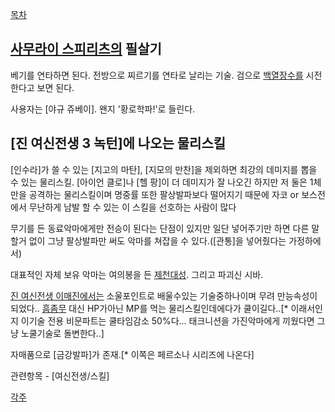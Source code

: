 [[목차]]

== [[사무라이 스피리츠]]의 필살기 ==
베기를 연타하면 된다. 전방으로 찌르기를 연타로 날리는 기술. 검으로 [[백열장수]]를 시전한다고 보면 된다. 

사용자는 [야규 쥬베이]. 왠지 '황로학파!'로 들린다.

== [진 여신전생 3 녹턴]에 나오는 물리스킬 ==

[인수라]가 쓸 수 있는 [지고의 마탄], [지모의 만찬]을 제외하면 최강의 데미지를 뽑을 수 있는 물리스킬. [아이언 클로]나 [헬 팡]이 더 데미지가 잘 나오긴 하지만 저 둘은 1체만을 공격하는 물리스킬이며 명중률 또한 팔상발파보다 떨어지기 때문에 자코 or 보스전에서 무난하게 남발 할 수 있는 이 스킬을 선호하는 사람이 많다

무기를 든 동료악마에게만 전승이 된다는 단점이 있지만 일단 넣어주기만 하면 다른 말 할거 없이 그냥 팔상발파만 써도 악마를 쳐잡을 수 있다.([관통]을 넣어줬다는 가정하에서)

대표적인 자체 보유 악마는 여의봉을 든 [[제천대성]].
그리고 파괴신 시바.

[[진 여신전생 이매진]]에서는 소울포인트로 배울수있는 기술중하나이며 무려 만능속성이 되었다.. [[흠좀무]] 대신 HP가아닌 MP를 먹는 물리스킬인데에다가 쿨이길다..[* 이래서인지 이기술 전용 비문파트는 쿨타임감소 50%다... 태크니션을 가진악마에게 끼웠다면 그냥 노쿨기술로 돌변한다..]

자매품으로 [금강발파]가 존재.[* 이쪽은 페르소나 시리즈에 나온다]

관련항목 - [여신전생/스킬]

[[각주]]
